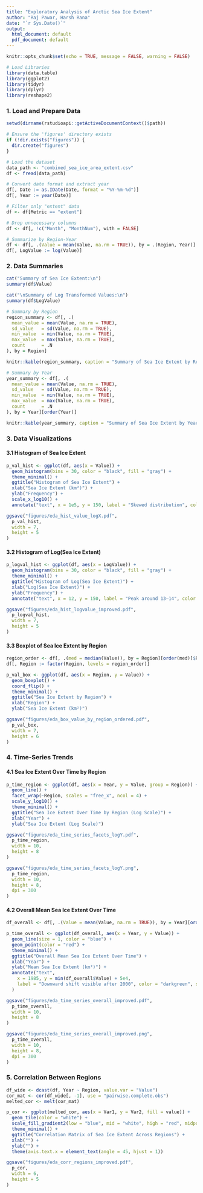 ```yaml
---
title: "Exploratory Analysis of Arctic Sea Ice Extent"
author: "Raj Pawar, Harsh Rana"
date: "`r Sys.Date()`"
output:
  html_document: default
  pdf_document: default
---
```


```r
knitr::opts_chunk$set(echo = TRUE, message = FALSE, warning = FALSE)

# Load Libraries
library(data.table)
library(ggplot2)
library(tidyr)
library(dplyr)
library(reshape2)
```

### **1. Load and Prepare Data**
```r
setwd(dirname(rstudioapi::getActiveDocumentContext()$path))

# Ensure the 'figures' directory exists
if (!dir.exists("figures")) {
  dir.create("figures")
}

# Load the dataset
data_path <- "combined_sea_ice_area_extent.csv"
df <- fread(data_path)

# Convert date format and extract year
df[, Date := as.IDate(Date, format = "%Y-%m-%d")]
df[, Year := year(Date)]

# Filter only "extent" data
df <- df[Metric == "extent"]

# Drop unnecessary columns
df <- df[, !c("Month", "MonthNum"), with = FALSE]

# Summarize by Region-Year
df <- df[, .(Value = mean(Value, na.rm = TRUE)), by = .(Region, Year)]
df[, LogValue := log(Value)]
```

### **2. Data Summaries**
```r
cat("Summary of Sea Ice Extent:\n")
summary(df$Value)

cat("\nSummary of Log Transformed Values:\n")
summary(df$LogValue)

# Summary by Region
region_summary <- df[, .(
  mean_value = mean(Value, na.rm = TRUE),
  sd_value   = sd(Value, na.rm = TRUE),
  min_value  = min(Value, na.rm = TRUE),
  max_value  = max(Value, na.rm = TRUE),
  count      = .N
), by = Region]

knitr::kable(region_summary, caption = "Summary of Sea Ice Extent by Region")

# Summary by Year
year_summary <- df[, .(
  mean_value = mean(Value, na.rm = TRUE),
  sd_value   = sd(Value, na.rm = TRUE),
  min_value  = min(Value, na.rm = TRUE),
  max_value  = max(Value, na.rm = TRUE),
  count      = .N
), by = Year][order(Year)]

knitr::kable(year_summary, caption = "Summary of Sea Ice Extent by Year")
```

### **3. Data Visualizations**
#### **3.1 Histogram of Sea Ice Extent**
```r
p_val_hist <- ggplot(df, aes(x = Value)) +
  geom_histogram(bins = 30, color = "black", fill = "gray") +
  theme_minimal() +
  ggtitle("Histogram of Sea Ice Extent") +
  xlab("Sea Ice Extent (km²)") +
  ylab("Frequency") +
  scale_x_log10() +
  annotate("text", x = 1e5, y = 150, label = "Skewed distribution", color = "red", size = 4)

ggsave("figures/eda_hist_value_logX.pdf",
  p_val_hist,
  width = 7,
  height = 5
)
```

#### **3.2 Histogram of Log(Sea Ice Extent)**
```r
p_logval_hist <- ggplot(df, aes(x = LogValue)) +
  geom_histogram(bins = 30, color = "black", fill = "gray") +
  theme_minimal() +
  ggtitle("Histogram of Log(Sea Ice Extent)") +
  xlab("Log(Sea Ice Extent)") +
  ylab("Frequency") +
  annotate("text", x = 12, y = 150, label = "Peak around 13–14", color = "red", size = 4)

ggsave("figures/eda_hist_logvalue_improved.pdf",
  p_logval_hist,
  width = 7,
  height = 5
)
```

#### **3.3 Boxplot of Sea Ice Extent by Region**
```r
region_order <- df[, .(med = median(Value)), by = Region][order(med)]$Region
df[, Region := factor(Region, levels = region_order)]

p_val_box <- ggplot(df, aes(x = Region, y = Value)) +
  geom_boxplot() +
  coord_flip() +
  theme_minimal() +
  ggtitle("Sea Ice Extent by Region") +
  xlab("Region") +
  ylab("Sea Ice Extent (km²)")

ggsave("figures/eda_box_value_by_region_ordered.pdf",
  p_val_box,
  width = 7,
  height = 6
)
```

### **4. Time-Series Trends**
#### **4.1 Sea Ice Extent Over Time by Region**
```r
p_time_region <- ggplot(df, aes(x = Year, y = Value, group = Region)) +
  geom_line() +
  facet_wrap(~Region, scales = "free_x", ncol = 4) +
  scale_y_log10() +
  theme_minimal() +
  ggtitle("Sea Ice Extent Over Time by Region (Log Scale)") +
  xlab("Year") +
  ylab("Sea Ice Extent (Log Scale)")

ggsave("figures/eda_time_series_facets_logY.pdf",
  p_time_region,
  width = 10,
  height = 8
)

ggsave("figures/eda_time_series_facets_logY.png",
  p_time_region,
  width = 10,
  height = 8,
  dpi = 300
)
```

#### **4.2 Overall Mean Sea Ice Extent Over Time**
```r
df_overall <- df[, .(Value = mean(Value, na.rm = TRUE)), by = Year][order(Year)]

p_time_overall <- ggplot(df_overall, aes(x = Year, y = Value)) +
  geom_line(size = 1, color = "blue") +
  geom_point(color = "red") +
  theme_minimal() +
  ggtitle("Overall Mean Sea Ice Extent Over Time") +
  xlab("Year") +
  ylab("Mean Sea Ice Extent (km²)") +
  annotate("text",
    x = 1985, y = min(df_overall$Value) + 5e4,
    label = "Downward shift visible after 2000", color = "darkgreen", size = 4
  )

ggsave("figures/eda_time_series_overall_improved.pdf",
  p_time_overall,
  width = 10,
  height = 8
)

ggsave("figures/eda_time_series_overall_improved.png",
  p_time_overall,
  width = 10,
  height = 8,
  dpi = 300
)
```

### **5. Correlation Between Regions**
```r
df_wide <- dcast(df, Year ~ Region, value.var = "Value")
cor_mat <- cor(df_wide[, -1], use = "pairwise.complete.obs")
melted_cor <- melt(cor_mat)

p_cor <- ggplot(melted_cor, aes(x = Var1, y = Var2, fill = value)) +
  geom_tile(color = "white") +
  scale_fill_gradient2(low = "blue", mid = "white", high = "red", midpoint = 0, limits = c(-1, 1)) +
  theme_minimal() +
  ggtitle("Correlation Matrix of Sea Ice Extent Across Regions") +
  xlab("") +
  ylab("") +
  theme(axis.text.x = element_text(angle = 45, hjust = 1))

ggsave("figures/eda_corr_regions_improved.pdf",
  p_cor,
  width = 6,
  height = 5
)
```
